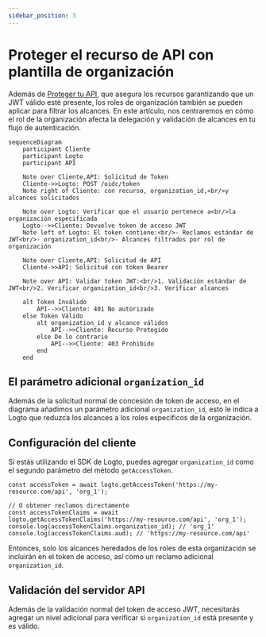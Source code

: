 ```yaml
---
sidebar_position: 3
---
```


# Proteger el recurso de API con plantilla de organización

Además de [Proteger tu API](/authorization/api-resources/protect-your-api), que asegura los recursos garantizando que un JWT válido esté presente, los roles de organización también se pueden aplicar para filtrar los alcances. En este artículo, nos centraremos en cómo el rol de la organización afecta la delegación y validación de alcances en tu flujo de autenticación.

```mermaid
sequenceDiagram
    participant Cliente
    participant Logto
    participant API

    Note over Cliente,API: Solicitud de Token
    Cliente->>Logto: POST /oidc/token
    Note right of Cliente: con recurso, organization_id,<br/>y alcances solicitados

    Note over Logto: Verificar que el usuario pertenece a<br/>la organización especificada
    Logto-->>Cliente: Devuelve token de acceso JWT
    Note left of Logto: El token contiene:<br/>- Reclamos estándar de JWT<br/>- organization_id<br/>- Alcances filtrados por rol de organización

    Note over Cliente,API: Solicitud de API
    Cliente->>API: Solicitud con token Bearer

    Note over API: Validar token JWT:<br/>1. Validación estándar de JWT<br/>2. Verificar organization_id<br/>3. Verificar alcances

    alt Token Inválido
        API-->>Cliente: 401 No autorizado
    else Token Válido
        alt organization_id y alcance válidos
            API-->>Cliente: Recurso Protegido
        else De lo contrario
            API-->>Cliente: 403 Prohibido
        end
    end
```

## El parámetro adicional `organization_id`

Además de la solicitud normal de concesión de token de acceso, en el diagrama añadimos un parámetro adicional `organization_id`, esto le indica a Logto que reduzca los alcances a los roles específicos de la organización.

## Configuración del cliente

Si estás utilizando el SDK de Logto, puedes agregar `organization_id` como el segundo parámetro del método `getAccessToken`.

```tsx
const accessToken = await logto.getAccessToken('https://my-resource.com/api', 'org_1');

// O obtener reclamos directamente
const accessTokenClaims = await logto.getAccessTokenClaims('https://my-resource.com/api', 'org_1');
console.log(accessTokenClaims.organization_id); // 'org_1'
console.log(accessTokenClaims.aud); // 'https://my-resource.com/api'
```

Entonces, solo los alcances heredados de los roles de esta organización se incluirán en el token de acceso, así como un reclamo adicional `organization_id`.

## Validación del servidor API

Además de la validación normal del token de acceso JWT, necesitarás agregar un nivel adicional para verificar si `organization_id` está presente y es válido.
